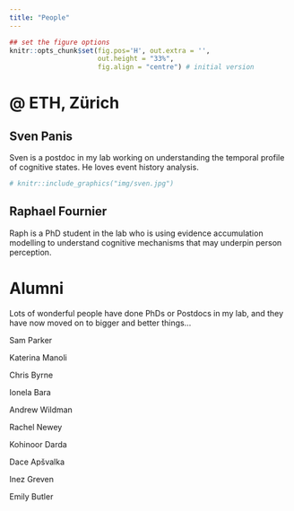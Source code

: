```yaml
---
title: "People"
---
```


```r
## set the figure options
knitr::opts_chunk$set(fig.pos='H', out.extra = '', 
                      out.height = "33%",
                      fig.align = "centre") # initial version
```

# \@ ETH, Zürich

## Sven Panis

Sven is a postdoc in my lab working on understanding the temporal profile of cognitive states. He loves event history analysis.

```r
# knitr::include_graphics("img/sven.jpg")
```

## Raphael Fournier

Raph is a PhD student in the lab who is using evidence accumulation modelling to understand cognitive mechanisms that may underpin person perception.

# Alumni

Lots of wonderful people have done PhDs or Postdocs in my lab, and they have now moved on to bigger and better things...

Sam Parker

Katerina Manoli

Chris Byrne

Ionela Bara

Andrew Wildman

Rachel Newey

Kohinoor Darda

Dace Apšvalka

Inez Greven

Emily Butler
